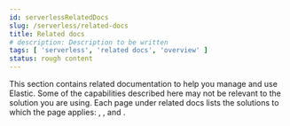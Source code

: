 ```yaml
---
id: serverlessRelatedDocs
slug: /serverless/related-docs
title: Related docs
# description: Description to be written
tags: [ 'serverless', 'related docs', 'overview' ]
status: rough content
---
```



<RoughContent />

This section contains related documentation to help you manage and use Elastic.
Some of the capabilities described here may not be relevant to the solution you are using.
Each page under related docs lists the solutions to which the page applies: <DocBadge template="elasticsearch" />, <DocBadge template="observability" />, and <DocBadge template="security" />.
